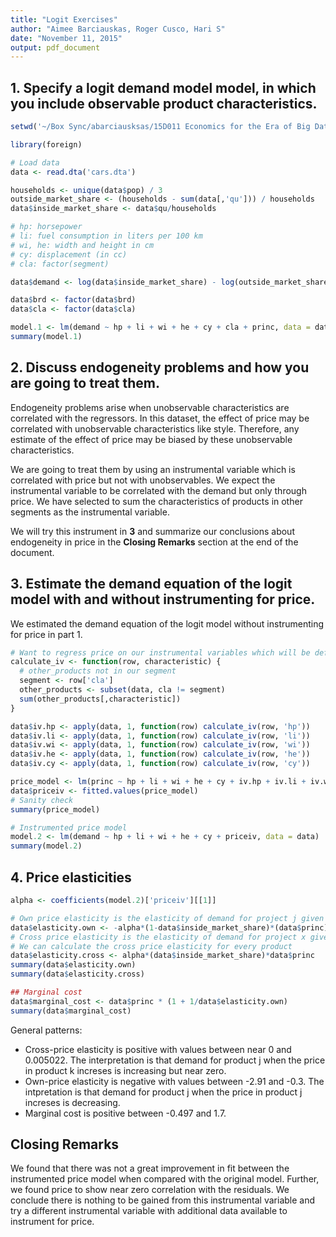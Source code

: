 ```yaml
---
title: "Logit Exercises"
author: "Aimee Barciauskas, Roger Cusco, Hari S"
date: "November 11, 2015"
output: pdf_document
---
```


## 1.  Specify a logit demand model model, in which you include observable product characteristics.

```r
setwd('~/Box Sync/abarciausksas/15D011 Economics for the Era of Big Data/Christian Michel/PS3/')

library(foreign)

# Load data
data <- read.dta('cars.dta')

households <- unique(data$pop) / 3
outside_market_share <- (households - sum(data[,'qu'])) / households
data$inside_market_share <- data$qu/households

# hp: horsepower
# li: fuel consumption in liters per 100 km
# wi, he: width and height in cm
# cy: displacement (in cc)
# cla: factor(segment)

data$demand <- log(data$inside_market_share) - log(outside_market_share)

data$brd <- factor(data$brd)
data$cla <- factor(data$cla)

model.1 <- lm(demand ~ hp + li + wi + he + cy + cla + princ, data = data)
summary(model.1)
```

## 2. Discuss endogeneity problems and how you are going to treat them.

Endogeneity problems arise when unobservable characteristics are correlated with the regressors. In this dataset, the effect of price may be correlated with unobservable characteristics like style. Therefore, any estimate of the effect of price may be biased by these unobservable characteristics.

We are going to treat them by using an instrumental variable which is correlated with price but not with unobservables. We expect the instrumental variable to be correlated with the demand but only through price. We have selected to sum the characteristics of products in other segments as the instrumental variable.

We will try this instrument in **3** and summarize our conclusions about endogeneity in price in the **Closing Remarks** section at the end of the document.

## 3. Estimate the demand equation of the logit model with and without instrumenting for price.

We estimated the demand equation of the logit model without instrumenting for price in part 1.

```r
# Want to regress price on our instrumental variables which will be defined as the sum of the characteristics for cars in different segments
calculate_iv <- function(row, characteristic) {
  # other_products not in our segment
  segment <- row['cla']
  other_products <- subset(data, cla != segment)
  sum(other_products[,characteristic])
}

data$iv.hp <- apply(data, 1, function(row) calculate_iv(row, 'hp'))
data$iv.li <- apply(data, 1, function(row) calculate_iv(row, 'li'))
data$iv.wi <- apply(data, 1, function(row) calculate_iv(row, 'wi'))
data$iv.he <- apply(data, 1, function(row) calculate_iv(row, 'he'))
data$iv.cy <- apply(data, 1, function(row) calculate_iv(row, 'cy'))

price_model <- lm(princ ~ hp + li + wi + he + cy + iv.hp + iv.li + iv.wi + iv.he + iv.cy, data = data)
data$priceiv <- fitted.values(price_model)
# Sanity check
summary(price_model)

# Instrumented price model
model.2 <- lm(demand ~ hp + li + wi + he + cy + priceiv, data = data)
summary(model.2)
```

## 4. Price elasticities

```r
alpha <- coefficients(model.2)['priceiv'][[1]]

# Own price elasticity is the elasticity of demand for project j given a change in price j
data$elasticity.own <- -alpha*(1-data$inside_market_share)*(data$princ)
# Cross price elasticity is the elasticity of demand for project x given a change in price j
# We can calculate the cross price elasticity for every product
data$elasticity.cross <- alpha*(data$inside_market_share)*data$princ
summary(data$elasticity.own)
summary(data$elasticity.cross)
```


```r
## Marginal cost
data$marginal_cost <- data$princ * (1 + 1/data$elasticity.own)
summary(data$marginal_cost)
```

General patterns:

* Cross-price elasticity is positive with values between near 0 and 0.005022. The interpretation is that demand for product j when the price in product k increses is increasing but near zero.
* Own-price elasticity is negative with values between -2.91 and -0.3. The intpretation is that demand for product j when the price in product j increses is decreasing.
* Marginal cost is positive between -0.497 and 1.7.

## Closing Remarks

We found that there was not a great improvement in fit between the instrumented price model when compared with the original model. Further, we found price to show near zero correlation with the residuals. We conclude there is nothing to be gained from this instrumental variable and try a different instrumental variable with additional data available to instrument for price.

